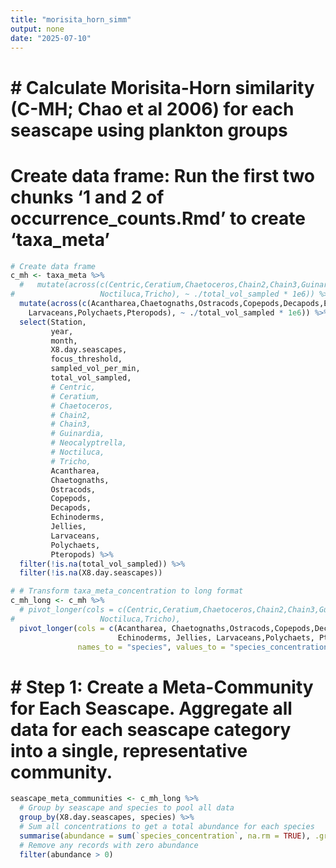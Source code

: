 ```yaml
---
title: "morisita_horn_simm"
output: none
date: "2025-07-10"
---
```


# # Calculate Morisita-Horn similarity (C-MH; Chao et al 2006) for each seascape using plankton groups

# Create data frame: Run the first two chunks '1 and 2 of occurrence_counts.Rmd' to create 'taxa_meta'
```r
# Create data frame
c_mh <- taxa_meta %>%
  #   mutate(across(c(Centric,Ceratium,Chaetoceros,Chain2,Chain3,Guinardia,Neocalyptrella,
#                   Noctiluca,Tricho), ~ ./total_vol_sampled * 1e6)) %>%
  mutate(across(c(Acantharea,Chaetognaths,Ostracods,Copepods,Decapods,Echinoderms,Jellies,
    Larvaceans,Polychaets,Pteropods), ~ ./total_vol_sampled * 1e6)) %>%
  select(Station, 
         year, 
         month,  
         X8.day.seascapes,
         focus_threshold,
         sampled_vol_per_min,
         total_vol_sampled,
         # Centric,
         # Ceratium,
         # Chaetoceros,
         # Chain2,
         # Chain3,
         # Guinardia,
         # Neocalyptrella,
         # Noctiluca,
         # Tricho,
         Acantharea,
         Chaetognaths,
         Ostracods,
         Copepods,
         Decapods,
         Echinoderms,
         Jellies,
         Larvaceans,
         Polychaets,
         Pteropods) %>%
  filter(!is.na(total_vol_sampled)) %>%
  filter(!is.na(X8.day.seascapes))

# # Transform taxa_meta_concentration to long format
c_mh_long <- c_mh %>%
  # pivot_longer(cols = c(Centric,Ceratium,Chaetoceros,Chain2,Chain3,Guinardia,Neocalyptrella,
#                   Noctiluca,Tricho),
  pivot_longer(cols = c(Acantharea, Chaetognaths,Ostracods,Copepods,Decapods,
                        Echinoderms, Jellies, Larvaceans,Polychaets, Pteropods),
               names_to = "species", values_to = "species_concentration")

```

# # Step 1: Create a Meta-Community for Each Seascape. Aggregate all data for each seascape category into a single, representative community.
```r
seascape_meta_communities <- c_mh_long %>%
  # Group by seascape and species to pool all data
  group_by(X8.day.seascapes, species) %>%
  # Sum all concentrations to get a total abundance for each species
  summarise(abundance = sum(`species_concentration`, na.rm = TRUE), .groups = 'drop') %>%
  # Remove any records with zero abundance
  filter(abundance > 0)

```

